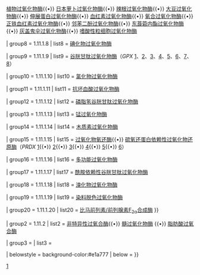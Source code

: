 {{Navbox
| name  = 过氧化物酶类
| title = [[氧化还原酶]]：以过氧化物为受体的氧化还原酶类（[[EC编号|EC]] 1.11）
| titlestyle = background:#ffe777
| groupstyle = background-color:#f6b666
| evenstyle = background:#fff1f1

| group1 = [[EC编号列表_(EC_1)#EC_1.11.1_过氧化物酶类|1.11.1]]：[[过氧化物酶类]]
| list1 = 
{{Navbox subgroups 

| group1 = 1.11.1.1
| list1 = [[NADH过氧化物酶]]

| group2 = 1.11.1.2
| list2 = [[NADPH过氧化物酶]]

| group3 = 1.11.1.3
| list3 = [[脂肪酸过氧化物酶]]

| group4 = <del>1.11.1.4</del>
| list4 = 已被[[色氨酸-2,3-双加氧酶|EC 1.13.11.11]]代替

| group5 = 1.11.1.5
| list5 = [[细胞色素c过氧化物酶]]

| group6 = 1.11.1.6
| list6 = [[过氧化氢酶]]

| group7 = 1.11.1.7
| list7 = [[乳过氧化物酶]]{{•}} [[愈创木酚过氧化物酶]]{{•}} [[植物过氧化物酶]]{{•}} [[日本萝卜过氧化物酶]]{{•}} [[辣根过氧化物酶]]{{•}} [[大豆过氧化物酶]]{{•}} [[伸展蛋白过氧化物酶]]{{•}} [[血红素过氧化物酶]]{{•}} [[氧合过氧化物酶]]{{•}} [[正铁血红素过氧化物酶]]{{•}} [[邻苯二酚过氧化物酶]]{{•}} [[东莨菪内酯过氧化物酶]]{{•}} [[灰盖鬼伞过氧化物酶]]{{•}} [[嗜酸性粒细胞过氧化物酶]]

| group8 = 1.11.1.8
| list8 = [[甲状腺过氧化物酶|碘化物过氧化物酶]]

| group9 = 1.11.1.9
| list9 = [[谷胱甘肽过氧化物酶]]（''GPX'' [[谷胱甘肽过氧化物酶1|1]]、[[谷胱甘肽过氧化物酶2|2]]、[[谷胱甘肽过氧化物酶3|3]]、[[谷胱甘肽过氧化物酶4|4]]、[[谷胱甘肽过氧化物酶5|5]]、[[谷胱甘肽过氧化物酶6|6]]、[[谷胱甘肽过氧化物酶7|7]]、[[谷胱甘肽过氧化物酶8|8]]）

| group10 = 1.11.1.10
| list10 = [[氯化物过氧化物酶]]

| group11 = 1.11.1.11
| list11 = [[抗坏血酸过氧化物酶]]

| group12 = 1.11.1.12
| list12 = [[磷脂氢谷胱甘肽过氧化物酶]]

| group13 = 1.11.1.13
| list13 = [[锰过氧化物酶]]

| group14 = 1.11.1.14
| list14 = [[木质素过氧化物酶]]

| group15 = 1.11.1.15
| list15 = [[过氧化物氧还酶]]{{•}} [[硫氧还蛋白依赖性过氧化物还原酶]]（''PRDX'' [[硫氧还蛋白依赖性过氧化物还原酶 1|1]]{{•}} [[硫氧还蛋白依赖性过氧化物还原酶2|2]]{{•}} [[硫氧还蛋白依赖性过氧化物还原酶3|3]]{{•}} [[硫氧还蛋白依赖性过氧化物还原酶4|4]]{{•}} [[硫氧还蛋白依赖性过氧化物还原酶5|5]]{{•}} [[硫氧还蛋白依赖性过氧化物还原酶6|6]]）

| group16 = 1.11.1.16
| list16 = [[多功能过氧化物酶]]

| group17 = 1.11.1.17
| list17 = [[酰胺依赖性谷胱甘肽过氧化物酶]]

| group18 = 1.11.1.18
| list18 = [[溴化物过氧化物酶]]

| group19 = 1.11.1.19
| list19 = [[染料脱色过氧化物酶]]

| group20 = 1.11.1.20
| list20 = [[比马前列素/前列腺素F2α合成酶|比马前列素/前列腺素F<sub>2α</sub>合成酶]]
}}

| group2 = 1.11.2
| list2 = [[非特异性过氧合酶]]{{•}} [[髓过氧化物酶]] {{•}} [[脂肪酸过氧合酶]]

| group3 = 
| list3 = 

| belowstyle = background-color:#e1a777
| below = {{酶类导航}}
}}
<noinclude>
[[Category:酶模板|1]]
</noinclude>